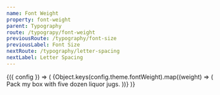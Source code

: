 ```yaml
---
name: Font Weight
property: font-weight
parent: Typography
route: /typograpy/font-weight
previousRoute: /typography/font-size
previousLabel: Font Size
nextRoute: /typography/letter-spacing
nextLabel: Letter Spacing
---
```



<ConfigConsumer>
  {({ config }) => (
    <Grid>
      {Object.keys(config.theme.fontWeight).map((weight) => (
        <InfoBox key={`font-${weight}`} pattern={`font-${weight}`}>
          <Box className={`bg-white font-sans font-${weight}`}>
            Pack my box with five dozen liquor jugs.
          </Box>
        </InfoBox>
      ))}
    </Grid>
  )}
</ConfigConsumer>

<ConfigPropertyList property="fontWeight" />
